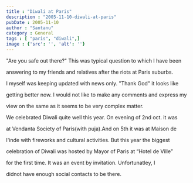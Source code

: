 ```yaml
---
title : "Diwali at Paris"
description : "2005-11-10-diwali-at-paris"
pubDate : 2005-11-10
author : "Santanu"
category : General
tags : [ "paris", "diwali",]
image : {'src': '', 'alt': ''}
---
```



"Are you safe out there?" This was typical question to which I have been

answering to my friends and relatives after the riots at Paris suburbs.

I myself was keeping updated with news only. "Thank God" it looks like

getting better now. I would not like to make any comments and express my

view on the same as it seems to be very complex matter.



We celebrated Diwali quite well this year. On evening of 2nd oct. it was

at Vendanta Society of Paris(with puja).And on 5th it was at Maison de

l'inde with fireworks and cultural activities. But this year the biggest

celebration of Diwali was hosted by Mayor of Paris at “Hotel de Ville”

for the first time. It was an event by invitation. Unfortunatley, I

didnot have enough social contacts to be there.
